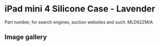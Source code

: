 
# iPad mini 4 Silicone Case - Lavender

Part number, for search engines, auction websites and such: MLD62ZM/A

## Image gallery

<div style={{ width: "768px" }}>
  <GalleryComponent
    images={[
      {
        original: "/everysource/MLD62.png",
        thumbnail: "/everypreview/MLD62.png",
      },
      {
        original: "/everysource/MLD62_AV1_GOLD.png",
        thumbnail: "/everypreview/MLD62_AV1_GOLD.png",
      },
      {
        original: "/everysource/MLD62_AV1_SILVER.png",
        thumbnail: "/everypreview/MLD62_AV1_SILVER.png",
      },
      {
        original: "/everysource/MLD62_AV1_SPACE_GRAY.png",
        thumbnail: "/everypreview/MLD62_AV1_SPACE_GRAY.png",
      },
      {
        original: "/everysource/MLD62_AV2.png",
        thumbnail: "/everypreview/MLD62_AV2.png",
      },
      {
        original: "/everysource/MLD62_AV3.png",
        thumbnail: "/everypreview/MLD62_AV3.png",
      },
      {
        original: "/everysource/MLD62_AV4.png",
        thumbnail: "/everypreview/MLD62_AV4.png",
      }
    ]}
  />
</div>